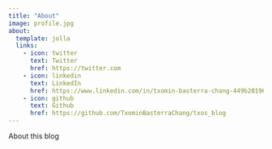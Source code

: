 ```yaml
---
title: "About"
image: profile.jpg
about:
  template: jolla
  links:
    - icon: twitter
      text: Twitter
      href: https://twitter.com
    - icon: linkedin
      text: LinkedIn
      href: https://www.linkedin.com/in/txomin-basterra-chang-449b20196/ 
    - icon: github
      text: Github
      href: https://github.com/TxominBasterraChang/txos_blog 
---
```


About this blog
